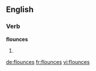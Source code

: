 ==English==

===Verb===
'''flounces'''

# {{en-third-person singular of|flounce}}

[[de:flounces]]
[[fr:flounces]]
[[vi:flounces]]